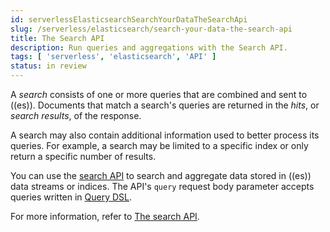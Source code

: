 ```yaml
---
id: serverlessElasticsearchSearchYourDataTheSearchApi
slug: /serverless/elasticsearch/search-your-data-the-search-api
title: The Search API
description: Run queries and aggregations with the Search API.
tags: [ 'serverless', 'elasticsearch', 'API' ]
status: in review
---
```


<DocBadge template="technical preview" />

A _search_ consists of one or more queries that are combined and sent to ((es)).
Documents that match a search's queries are returned in the _hits_, or
_search results_, of the response.

A search may also contain additional information used to better process its
queries. For example, a search may be limited to a specific index or only return
a specific number of results.

You can use the [search API](/api-reference/search/search-2) to search and
aggregate data stored in ((es)) data streams or indices.
The API's `query` request body parameter accepts queries written in
[Query DSL](((ref))/query-dsl.html).

For more information, refer to [The search API](((ref))/search-your-data.html).